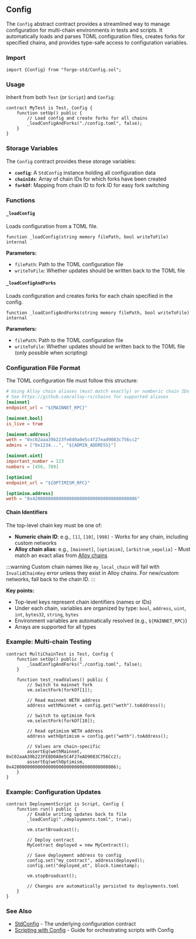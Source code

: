 ## Config

The `Config` abstract contract provides a streamlined way to manage configuration for multi-chain environments in tests and scripts. It automatically loads and parses TOML configuration files, creates forks for specified chains, and provides type-safe access to configuration variables.

### Import

```solidity
import {Config} from "forge-std/Config.sol";
```

### Usage

Inherit from both `Test` (or `Script`) and `Config`:

```solidity
contract MyTest is Test, Config {
    function setUp() public {
        // Load config and create forks for all chains
        _loadConfigAndForks("./config.toml", false);
    }
}
```

### Storage Variables

The `Config` contract provides these storage variables:

- **`config`**: A `StdConfig` instance holding all configuration data
- **`chainIds`**: Array of chain IDs for which forks have been created
- **`forkOf`**: Mapping from chain ID to fork ID for easy fork switching

### Functions

#### `_loadConfig`

Loads configuration from a TOML file.

```solidity
function _loadConfig(string memory filePath, bool writeToFile) internal
```

**Parameters:**
- `filePath`: Path to the TOML configuration file
- `writeToFile`: Whether updates should be written back to the TOML file

#### `_loadConfigAndForks`

Loads configuration and creates forks for each chain specified in the config.

```solidity
function _loadConfigAndForks(string memory filePath, bool writeToFile) internal
```

**Parameters:**
- `filePath`: Path to the TOML configuration file
- `writeToFile`: Whether updates should be written back to the TOML file (only possible when scripting)

### Configuration File Format

The TOML configuration file must follow this structure:

```toml
# Using Alloy chain aliases (must match exactly) or numberic chain IDs (always works)
# See https://github.com/alloy-rs/chains for supported aliases
[mainnet]
endpoint_url = "${MAINNET_RPC}"

[mainnet.bool]
is_live = true

[mainnet.address]
weth = "0xc02aaa39b223fe8d0a0e5c4f27ead9083c756cc2"
admins = ["0x1234...", "${ADMIN_ADDRESS}"]

[mainnet.uint]
important_number = 123
numbers = [456, 789]

[optimism]
endpoint_url = "${OPTIMISM_RPC}"

[optimism.address]
weth = "0x4200000000000000000000000000000000000006"
```

#### Chain Identifiers

The top-level chain key must be one of:
- **Numeric chain ID**: e.g., `[1]`, `[10]`, `[998]` - Works for any chain, including custom networks
- **Alloy chain alias**: e.g., `[mainnet]`, `[optimism]`, `[arbitrum_sepolia]` - Must match an exact alias from [Alloy chains](https://github.com/alloy-rs/chains/blob/main/src/named.rs)

:::warning
Custom chain names like `my_local_chain` will fail with `InvalidChainKey` error unless they exist in Alloy chains. For new/custom networks, fall back to the chain ID.
:::

**Key points:**
- Top-level keys represent chain identifiers (names or IDs)
- Under each chain, variables are organized by type: `bool`, `address`, `uint`, `int`, `bytes32`, `string`, `bytes`
- Environment variables are automatically resolved (e.g., `${MAINNET_RPC}`)
- Arrays are supported for all types

### Example: Multi-chain Testing

```solidity
contract MultiChainTest is Test, Config {
    function setUp() public {
        _loadConfigAndForks("./config.toml", false);
    }

    function test_readValues() public {
        // Switch to mainnet fork
        vm.selectFork(forkOf[1]);

        // Read mainnet WETH address
        address wethMainnet = config.get("weth").toAddress();

        // Switch to optimism fork
        vm.selectFork(forkOf[10]);

        // Read optimism WETH address
        address wethOptimism = config.get("weth").toAddress();

        // Values are chain-specific
        assertEq(wethMainnet, 0xC02aaA39b223FE8D0A0e5C4F27eAD9083C756Cc2);
        assertEq(wethOptimism, 0x4200000000000000000000000000000000000006);
    }
}
```

### Example: Configuration Updates

```solidity
contract DeploymentScript is Script, Config {
    function run() public {
        // Enable writing updates back to file
        _loadConfig("./deployments.toml", true);

        vm.startBroadcast();

        // Deploy contract
        MyContract deployed = new MyContract();

        // Save deployment address to config
        config.set("my_contract", address(deployed));
        config.set("deployed_at", block.timestamp);

        vm.stopBroadcast();

        // Changes are automatically persisted to deployments.toml
    }
}
```

### See Also

- [StdConfig](/reference/forge-std/std-config.mdx) - The underlying configuration contract
- [Scripting with Config](/guides/scripting-with-config.md) - Guide for orchestrating scripts with Config
